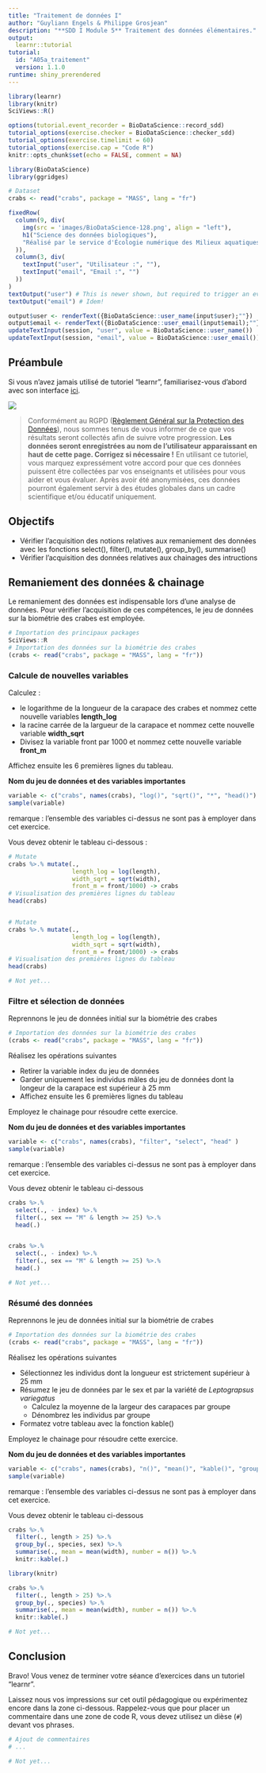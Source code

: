 ```yaml
---
title: "Traitement de données I"
author: "Guyliann Engels & Philippe Grosjean"
description: "**SDD I Module 5** Traitement des données élémentaires."
output:
  learnr::tutorial
tutorial:
  id: "A05a_traitement"
  version: 1.1.0
runtime: shiny_prerendered
---
```


```r
library(learnr)
library(knitr)
SciViews::R()

options(tutorial.event_recorder = BioDataScience::record_sdd)
tutorial_options(exercise.checker = BioDataScience::checker_sdd)
tutorial_options(exercise.timelimit = 60)
tutorial_options(exercise.cap = "Code R")
knitr::opts_chunk$set(echo = FALSE, comment = NA)

library(BioDataScience)
library(ggridges)

# Dataset
crabs <- read("crabs", package = "MASS", lang = "fr")
```

```r
fixedRow(
  column(9, div(
    img(src = 'images/BioDataScience-128.png', align = "left"),
    h1("Science des données biologiques"),
    "Réalisé par le service d'Écologie numérique des Milieux aquatiques, Université de Mons (Belgique)"
  )),
  column(3, div(
    textInput("user", "Utilisateur :", ""),
    textInput("email", "Email :", "")
  ))
)
textOutput("user") # This is newer shown, but required to trigger an event!
textOutput("email") # Idem!
```

```r
output$user <- renderText({BioDataScience::user_name(input$user);""})
output$email <- renderText({BioDataScience::user_email(input$email);""})
updateTextInput(session, "user", value = BioDataScience::user_name())
updateTextInput(session, "email", value = BioDataScience::user_email())
```


## Préambule

Si vous n'avez jamais utilisé de tutoriel "learnr", familiarisez-vous d'abord avec son interface [ici](http://biodatascience-course.sciviews.org/sdd-umons/learnr.html).

![](images/attention.jpg)

> Conformément au RGPD ([Règlement Général sur la Protection des Données](https://ec.europa.eu/info/law/law-topic/data-protection/reform/rules-business-and-organisations/principles-gdpr_fr)), nous sommes tenus de vous informer de ce que vos résultats seront collectés afin de suivre votre progression. **Les données seront enregistrées au nom de l'utilisateur apparaissant en haut de cette page. Corrigez si nécessaire !** En utilisant ce tutoriel, vous marquez expressément votre accord pour que ces données puissent être collectées par vos enseignants et utilisées pour vous aider et vous évaluer. Après avoir été anonymisées, ces données pourront également servir à des études globales dans un cadre scientifique et/ou éducatif uniquement.


## Objectifs

- Vérifier l'acquisition des notions relatives aux remaniement des données avec les fonctions select(), filter(), mutate(), group_by(), summarise()
- Vérifier l'acquisition des données relatives aux chainages des intructions


## Remaniement des données & chainage 

Le remaniement des données est indispensable lors d'une analyse de données. Pour vérifier l'acquisition de ces compétences, le jeu de données sur la biométrie des crabes est employée.

```r
# Importation des principaux packages 
SciViews::R
# Importation des données sur la biométrie des crabes
(crabs <- read("crabs", package = "MASS", lang = "fr"))
```

### Calcule de nouvelles variables

Calculez : 

- le logarithme de la longueur de la carapace des crabes et nommez cette nouvelle variables **length_log**
- la racine carrée de la largueur de la carapace et nommez cette nouvelle variable **width_sqrt**
- Divisez la variable front par 1000 et nommez cette nouvelle variable **front_m**

Affichez ensuite les 6 premières lignes du tableau.

**Nom du jeu de données et des variables importantes** 

```r
variable <- c("crabs", names(crabs), "log()", "sqrt()", "*", "head()")
sample(variable)
```

remarque : l'ensemble des variables ci-dessus ne sont pas à employer dans cet exercice.

Vous devez obtenir le tableau ci-dessous : 

```r
# Mutate
crabs %>.% mutate(., 
                  length_log = log(length),
                  width_sqrt = sqrt(width),
                  front_m = front/1000) -> crabs
# Visualisation des premières lignes du tableau 
head(crabs)
```

```r

```

```r
# Mutate
crabs %>.% mutate(., 
                  length_log = log(length),
                  width_sqrt = sqrt(width),
                  front_m = front/1000) -> crabs
# Visualisation des premières lignes du tableau 
head(crabs)
```

```r
# Not yet...
```

### Filtre et sélection de données

Reprennons le jeu de données initial sur la biométrie des crabes

```r
# Importation des données sur la biométrie des crabes
(crabs <- read("crabs", package = "MASS", lang = "fr"))
```

Réalisez les opérations suivantes

- Retirer la variable index du jeu de données
- Garder uniquement les individus mâles du jeu de données dont la longeur de la carapace est supérieur à 25 mm
- Affichez ensuite les 6 premières lignes du tableau

Employez le chainage pour résoudre cette exercice.

**Nom du jeu de données et des variables importantes** 

```r
variable <- c("crabs", names(crabs), "filter", "select", "head" )
sample(variable)
```

remarque : l'ensemble des variables ci-dessus ne sont pas à employer dans cet exercice.

Vous devez obtenir le tableau ci-dessous

```r
crabs %>.%
  select(., - index) %>.%
  filter(., sex == "M" & length >= 25) %>.%
  head(.)
```


```r

```

```r
crabs %>.%
  select(., - index) %>.%
  filter(., sex == "M" & length >= 25) %>.%
  head(.)
```

```r
# Not yet...
```

### Résumé des données

Reprennons le jeu de données initial sur la biométrie de crabes

```r
# Importation des données sur la biométrie des crabes
(crabs <- read("crabs", package = "MASS", lang = "fr"))
```

Réalisez les opérations suivantes

- Sélectionnez les individus dont la longueur est strictement supérieur à 25 mm
- Résumez le jeu de données par le sex et par la variété de *Leptograpsus variegatus*
    + Calculez la moyenne de la largeur des carapaces par groupe
    + Dénombrez les individus par groupe
- Formatez votre tableau avec la fonction kable()

Employez le chainage pour résoudre cette exercice.

**Nom du jeu de données et des variables importantes** 

```r
variable <- c("crabs", names(crabs), "n()", "mean()", "kable()", "group_by()", "filter()" )
sample(variable)
```

remarque : l'ensemble des variables ci-dessus ne sont pas à employer dans cet exercice.

Vous devez obtenir le tableau ci-dessous

```r
crabs %>.%
  filter(., length > 25) %>.%
  group_by(., species, sex) %>.%
  summarise(., mean = mean(width), number = n()) %>.%
  knitr::kable(.)
```

```r
library(knitr)

```

```r
crabs %>.%
  filter(., length > 25) %>.%
  group_by(., species) %>.%
  summarise(., mean = mean(width), number = n()) %>.%
  knitr::kable(.)
```

```r
# Not yet...
```

## Conclusion

Bravo! Vous venez de terminer votre séance d'exercices dans un tutoriel "learnr". 

Laissez nous vos impressions sur cet outil pédagogique ou expérimentez encore dans la zone ci-dessous. Rappelez-vous que pour placer un commentaire dans une zone de code R, vous devez utilisez un dièse (`#`) devant vos phrases.

```r
# Ajout de commentaires 
# ...
```

```r
# Not yet...
```

